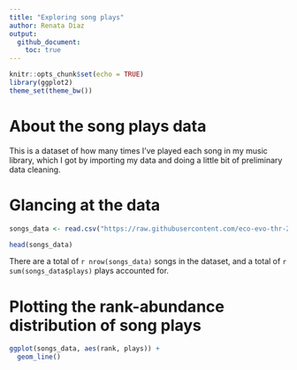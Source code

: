 ```yaml
---
title: "Exploring song plays"
author: Renata Diaz
output: 
  github_document:
    toc: true
---
```


```r
knitr::opts_chunk$set(echo = TRUE)
library(ggplot2)
theme_set(theme_bw())
```

# About the song plays data

This is a dataset of how many times I've played each song in my music library, which I got by importing my data and doing a little bit of preliminary data cleaning. 

# Glancing at the data

```r
songs_data <- read.csv("https://raw.githubusercontent.com/eco-evo-thr-2022/05-simple-metrics/hill/song_plays.csv")

head(songs_data)
```

There are a total of `r nrow(songs_data)` songs in the dataset, and a total of `r sum(songs_data$plays)` plays accounted for.

# Plotting the rank-abundance distribution of song plays

```r

ggplot(songs_data, aes(rank, plays)) +
  geom_line()

```